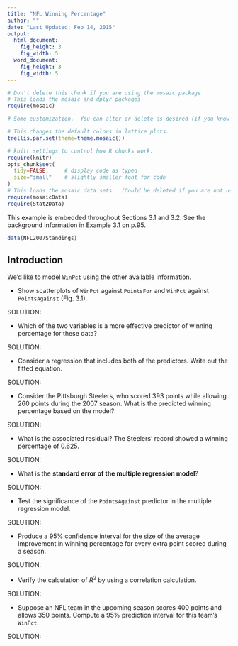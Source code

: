 ```yaml
---
title: "NFL Winning Percentage"
author: ""
date: "Last Updated: Feb 14, 2015"
output: 
  html_document:
    fig_height: 3
    fig_width: 5
  word_document:
    fig_height: 3
    fig_width: 5
---
```



```r
# Don't delete this chunk if you are using the mosaic package
# This loads the mosaic and dplyr packages
require(mosaic)
```

```r
# Some customization.  You can alter or delete as desired (if you know what you are doing).

# This changes the default colors in lattice plots.
trellis.par.set(theme=theme.mosaic())  

# knitr settings to control how R chunks work.
require(knitr)
opts_chunk$set(
  tidy=FALSE,     # display code as typed
  size="small"    # slightly smaller font for code
)
# This loads the mosaic data sets.  (Could be deleted if you are not using them.)
require(mosaicData)    
require(Stat2Data)
```

This example is embedded throughout Sections 3.1 and 3.2. See the background information in Example 3.1 on p.95.

```r
data(NFL2007Standings)
```

## Introduction

We'd like to model `WinPct` using the other available information. 

* Show scatterplots of `WinPct` against `PointsFor` and `WinPct` against `PointsAgainst` (Fig. 3.1).

SOLUTION:

* Which of the two variables is a more effective predictor of winning percentage for these data?

SOLUTION:

* Consider a regression that includes both of the predictors. Write out the fitted equation.

SOLUTION:

* Consider the Pittsburgh Steelers, who scored 393 points while allowing 260 points during the 2007 season. What is the predicted winning percentage based on the model?

SOLUTION:

* What is the associated residual? The Steelers' record showed a winning percentage of 0.625.

SOLUTION:

* What is the **standard error of the multiple regression model**?

SOLUTION:

* Test the significance of the `PointsAgainst` predictor in the multiple regression model.

SOLUTION:

* Produce a 95% confidence interval for the size of the average improvement in winning percentage for every extra point scored during a season.

SOLUTION:

* Verify the calculation of $R^2$ by using a correlation calculation.

SOLUTION:

* Suppose an NFL team in the upcoming season scores 400 points and allows 350 points. Compute a 95% prediction interval for this team's `WinPct`.

SOLUTION:
